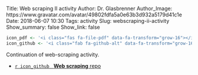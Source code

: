Title: Web scraping II activity
Author: Dr. Glasbrenner
Author_Image: https://www.gravatar.com/avatar/49802fdfa5a0e63b3d932a5179d41c1e
Date: 2018-06-07 10:30
Tags: activity
Slug: webscraping-ii-activity
Show_summary: false
Show_link: false

```r
icon_pdf <- '<i class="fas fa-file-pdf" data-fa-transform="grow-16"></i>&nbsp;'
icon_github <- '<i class="fab fa-github-alt" data-fa-transform="grow-16"></i>&nbsp;'
```

Continuation of web-scraping activity.

::: {.no-bullets}
*   [`r icon_github` &nbsp; [**Web scraping** repo]{.card-downloads-format}][github-classroom-repo]
:::

[github-classroom-repo]: https://classroom.github.com/a/l9662GMD
